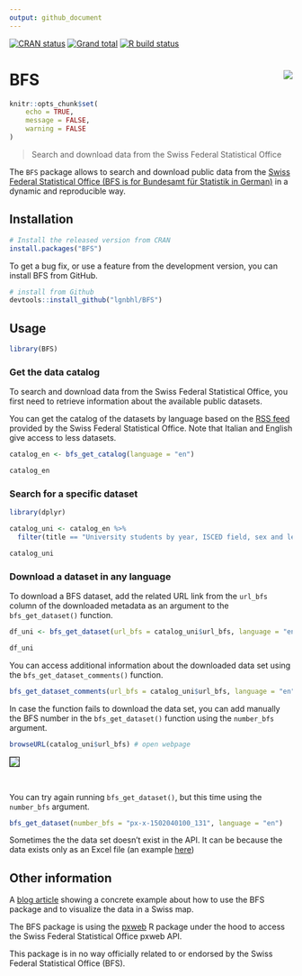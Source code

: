 ```yaml
---
output: github_document
---
```


<!-- README.md is generated from README.Rmd. Please edit that file -->

<!-- badges: start -->
[![CRAN status](https://www.r-pkg.org/badges/version/BFS)](https://CRAN.R-project.org/package=BFS)
[![Grand total](https://cranlogs.r-pkg.org/badges/grand-total/BFS)](https://cran.r-project.org/package=BFS)
[![R build status](https://github.com/lgnbhl/BFS/workflows/R-CMD-check/badge.svg)](https://github.com/lgnbhl/BFS/actions)
<!-- badges: end -->

# BFS <img src="man/figures/logo.png" align="right" />

```r
knitr::opts_chunk$set(
	echo = TRUE,
	message = FALSE,
	warning = FALSE
)
```

> Search and download data from the Swiss Federal Statistical Office

The `BFS` package allows to search and download public data from the 
[Swiss Federal Statistical Office (BFS is for Bundesamt für Statistik in German)](https://www.bfs.admin.ch/bfs/en/home/statistics/catalogues-databases/data.html){target="_blank"}
in a dynamic and reproducible way.

## Installation

```r
# Install the released version from CRAN
install.packages("BFS")
```

To get a bug fix, or use a feature from the development version, you can install BFS from GitHub.

```r
# install from Github
devtools::install_github("lgnbhl/BFS")
```

## Usage

```r
library(BFS)
```

### Get the data catalog

To search and download data from the Swiss Federal Statistical Office, you first need to retrieve information about the available public datasets.

You can get the catalog of the datasets by language based on the [RSS feed](https://www.bfs.admin.ch/bfs/en/home/statistiken/kataloge-datenbanken/daten/_jcr_content/par/ws_catalog.rss.xml) provided by the Swiss Federal Statistical Office. Note that Italian and English give access to less datasets.

```r
catalog_en <- bfs_get_catalog(language = "en")

catalog_en
```

### Search for a specific dataset

```r
library(dplyr)

catalog_uni <- catalog_en %>%
  filter(title == "University students by year, ISCED field, sex and level of study")

catalog_uni
```

### Download a dataset in any language

To download a BFS dataset, add the related URL link from the `url_bfs` column of the downloaded metadata as an argument to the `bfs_get_dataset()` function.

```r
df_uni <- bfs_get_dataset(url_bfs = catalog_uni$url_bfs, language = "en")

df_uni
```

You can access additional information about the downloaded data set using the `bfs_get_dataset_comments()` function.

```r
bfs_get_dataset_comments(url_bfs = catalog_uni$url_bfs, language = "en")
```

In case the function fails to download the data set, you can add manually the BFS number in the `bfs_get_dataset()` function using the `number_bfs` argument.

```r
browseURL(catalog_uni$url_bfs) # open webpage
```

<img style="border:1px solid black;" src="https://raw.githubusercontent.com/lgnbhl/BFS/master/man/figures/screenshot.png" align="center" />

<br/>

You can try again running `bfs_get_dataset()`, but this time using the `number_bfs` argument.

```r
bfs_get_dataset(number_bfs = "px-x-1502040100_131", language = "en")
```

Sometimes the the data set doesn't exist in the API. It can be because the data exists only as an Excel file (an example [here](https://www.bfs.admin.ch/bfs/fr/home/statistiques/catalogues-banques-donnees/tableaux.assetdetail.18184062.html){target="_blank"})

## Other information

A [blog article](https://felixluginbuhl.com/blog/posts/2019-11-07-swiss-data/) showing a concrete example about how to use the BFS package and to visualize the data in a Swiss map.

The BFS package is using the [pxweb](https://github.com/rOpenGov/pxweb){target="_blank"} R package under the hood to access the Swiss Federal Statistical Office pxweb API.

This package is in no way officially related to or endorsed by the Swiss Federal Statistical Office (BFS).
